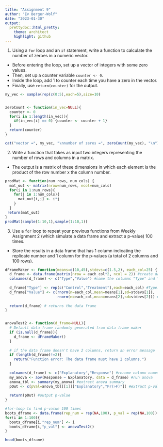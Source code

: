```yaml
---
title: "Assignment 9"
author: "Ev Berger-Wolf"
date: "2023-01-30"
output: 
  prettydoc::html_pretty:
    theme: architect
    highlight: github
---
```


1. Using a `for` loop and an `if` statement, write a function to calculate the number of zeroes in a numeric vector. 
  - Before entering the loop, set up a vector of integers with some zero values. 
  - Then, set up a counter variable `counter <- 0`. 
  - Inside the loop, add 1 to counter each time you have a zero in the vector. 
  - Finally, use `return(counter)` for the output.
  
```r
my_vec <- sample(rep(c(0:5),each=5),size=10)


zeroCount <- function(in_vec=NULL){
  counter <- 0
  for(i in 1:length(in_vec)){
    if(in_vec[i] == 0) {counter <- counter + 1}
  }
  return(counter)
}

cat("vector =", my_vec, "\nnumber of zeros =", zeroCount(my_vec), "\n")
```

2. Write a function that takes as input two integers representing the number of rows and columns in a matrix.
  - The output is a matrix of these dimensions in which each element is the product of the row number x the column number.

```r
prodMat <- function(num_rows, num_cols) {
  mat_out <- matrix(nrow=num_rows, ncol=num_cols)
  for(i in 1:num_rows){
    for(j in 1:num_cols){
      mat_out[i,j] <- i*j
    }
  }
 return(mat_out) 
}
prodMat(sample(1:10,1),sample(1:10,1))
```

3. Use a `for` loop to repeat your previous functions from Weekly Assignment 2 (which simulate a data frame and extract a p-value) 100 times.
  - Store the results in a data frame that has 1 column indicating the replicate number and 1 column for the p-values (a total of 2 columns and 100 rows).


```r

dFrameMaker <- function(means=c(10,45),stdevs=c(1.5,2), each_col=25) {
  d_frame <- data.frame(matrix(nrow = each_col*2, ncol = 2)) #create data frame with 50 rows and 2 columns
  colnames(d_frame) <- c("Type","Value") #name the columns "Type" and "Value"
  
  d_frame["Type"] <- rep(c("Control","Treatment"),each=each_col) #Type: 25 Control, 25 Treatment
  d_frame["Value"] <- c(rnorm(n=each_col,mean=means[1],sd=stdevs[1]),
                        rnorm(n=each_col,mean=means[2],sd=stdevs[2])) #Value: 2 types of normal distributions
  
  return(d_frame) # returns the data frame
}


anovaTest2 <- function(d_frame=NULL){
  # Default data frame randomly generated from data frame maker
  if (is.null(d_frame)){
    d_frame <- dFrameMaker()
  }
  
  # if the data frame doesn't have 2 columns, return an error message
  if (length(d_frame)!=2){
    return("Function error: The data frame must have 2 columns.")
  }
  
  colnames(d_frame) <- c("Explanatory","Response") #rename column names
  my_anova <- aov(Response ~ Explanatory, data = d_frame) #run anova
  anova_tbl <- summary(my_anova) #extract anova summary
  pOut <- c(pVal=anova_tbl[[1]]["Explanatory","Pr(>F)"]) #extract p-value
  
  return(pOut) #output p-value
}

#for-loop to find p-value 100 times
boots_dframe <- data.frame(rep_num = rep(NA,100), p_val = rep(NA,100))
for(i in 1:100){
  boots_dframe[i,"rep_num"] <- i
  boots_dframe[i,"p_val"] <- anovaTest2()
}

head(boots_dframe)

```


